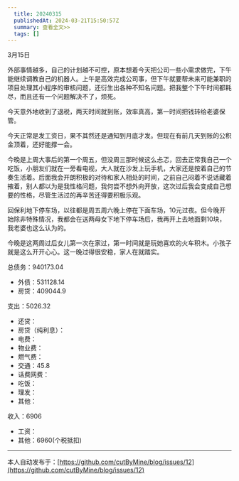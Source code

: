 ```yaml
---
  title: 20240315
  publishedAt: 2024-03-21T15:50:57Z
  summary: 查看全文>>
  tags: []
---
```


3月15日

外部事情越多，自己的计划越不可控，原本想着今天把公司一些小需求做完，下午能继续调教自己的机器人。上午是高效完成公司事，但下午就要帮未来可能兼职的项目处理其小程序的审核问题，还衍生出各种不知名问题。把我整个下午时间都耗尽，而且还有一个问题解决不了，烦死。

今天意外地收到了退税，两天时间就到账，效率真高，第一时间把钱转给老婆保管。

今天正常是发工资日，果不其然还是通知到月底才发。但现在有前几天到账的公积金顶着，还好能撑一会。

今晚是上周大事后的第一个周五，但没周三那时候这么忐忑，回去正常我自己一个吃饭，小朋友们就在一旁看电视，大人就在沙发上玩手机，大家还是按着自己的节奏生活着。后面我会开朗积极的对待和家人相处的时间，之前自己闷着不说话藏着掖着，别人都以为是我性格问题，我何尝不想外向开放，这次过后我会变成自己想要的性格，尽管生活过的再辛苦还得要积极乐观。

回保利地下停车场，以往都是周五周六晚上停在下面车场，10元过夜。但今晚开始除非特殊情况，我都会在送两母女下地下停车场后，我再开上去地面剩10块，我老婆也这么认为的。

今晚是这两周过后女儿第一次在家过，第一时间就是玩她喜欢的火车积木。小孩子就是这么开开心心。这一晚过得很安稳，家人在就踏实。

总债务：940173.04
- 外债：531128.14
- 房贷：409044.9

支出：5026.32
- 还贷：
- 房贷（纯利息）：
- 电费：
- 物业费：
- 燃气费：
- 交通：45.8
- 话费网费：
- 吃饭：
- 理发：
- 其他：

收入：6906
- 工资：
- 其他：6960(个税抵扣)




---
本人自动发布于：[https://github.com/cutByMine/blog/issues/12](https://github.com/cutByMine/blog/issues/12)
